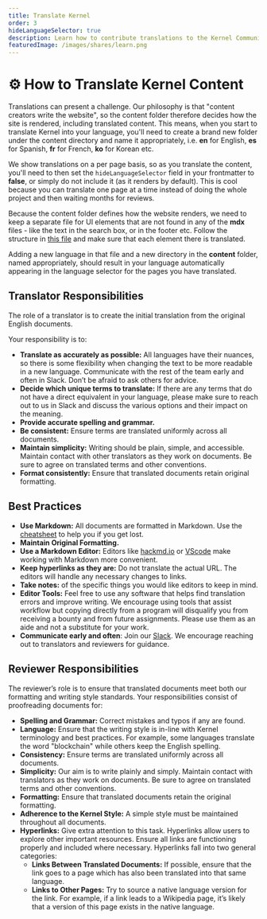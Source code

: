 ```yaml
---
title: Translate Kernel
order: 3
hideLanguageSelector: true
description: Learn how to contribute translations to the Kernel Community website.
featuredImage: /images/shares/learn.png
---
```


# ⚙️ How to Translate Kernel Content

Translations can present a challenge. Our philosophy is that "content creators write the website", so the content folder therefore decides how the site is rendered, including translated content. This means, when you start to translate Kernel into your language, you'll need to create a brand new folder under the content directory and name it appropriately, i.e. **en** for English, **es** for Spanish, **fr** for French, **ko** for Korean etc.

We show translations on a per page basis, so as you translate the content, you'll need to then set the `hideLanguageSelector` field in your frontmatter to **false**, or simply do not include it (as it renders by default). This is cool because you can translate one page at a time instead of doing the whole project and then waiting months for reviews.

Because the content folder defines how the website renders, we need to keep a separate file for UI elements that are not found in any of the **mdx** files - like the text in the search box, or in the footer etc. Follow the structure in [this file](https://github.com/kernel-community/kernel-v2/blob/r2d/content/en/UI.json) and make sure that each element there is translated. 

Adding a new language in that file and a new directory in the **content** folder, named appropriately, should result in your language automatically appearing in the language selector for the pages you have translated.

## Translator Responsibilities

The role of a translator is to create the initial translation from the original English documents.

Your responsibility is to:

- **Translate as accurately as possible:** All languages have their nuances, so there is some flexibility when changing the text to be more readable in a new language. Communicate with the rest of the team early and often in Slack. Don’t be afraid to ask others for advice.
- **Decide which unique terms to translate:** If there are any terms that do not have a direct equivalent in your language, please make sure to reach out to us in Slack and discuss the various options and their impact on the meaning.
- **Provide accurate spelling and grammar.**
- **Be consistent:** Ensure terms are translated uniformly across all documents.
- **Maintain simplicity:** Writing should be plain, simple, and accessible. Maintain contact with other translators as they work on documents. Be sure to agree on translated terms and other conventions.
- **Format consistently:** Ensure that translated documents retain original formatting.

## Best Practices

- **Use Markdown:** All documents are formatted in Markdown. Use the [cheatsheet](/guiding/recipes) to help you if you get lost.
- **Maintain Original Formatting.**
- **Use a Markdown Editor:** Editors like [hackmd.io](https://hackmd.io/) or [VScode](https://code.visualstudio.com/) make working with Markdown more convenient.
- **Keep hyperlinks as they are:** Do not translate the actual URL. The editors will handle any necessary changes to links.
- **Take notes:** of the specific things you would like editors to keep in mind.
- **Editor Tools:** Feel free to use any software that helps find translation errors and improve writing. We encourage using tools that assist workflow but copying directly from a program will disqualify you from receiving a bounty and from future assignments. Please use them as an aide and not a substitute for your work.
- **Communicate early and often**: Join our [Slack](https://kernel-community.slack.com). We encourage reaching out to translators and reviewers for guidance.

## Reviewer Responsibilities

The reviewer’s role is to ensure that translated documents meet both our formatting and writing style standards. Your responsibilities consist of proofreading documents for:

- **Spelling and Grammar:** Correct mistakes and typos if any are found.
- **Language:** Ensure that the writing style is in-line with Kernel terminology and best practices. For example, some languages translate the word "blockchain" while others keep the English spelling.
- **Consistency:** Ensure terms are translated uniformly across all documents.
- **Simplicity:** Our aim is to write plainly and simply. Maintain contact with translators as they work on documents. Be sure to agree on translated terms and other conventions.
- **Formatting:** Ensure that translated documents retain the original formatting.
- **Adherence to the Kernel Style:** A simple style must be maintained throughout all documents.
- **Hyperlinks:** Give extra attention to this task. Hyperlinks allow users to explore other important resources. Ensure all links are functioning properly and included where necessary. Hyperlinks fall into two general categories:
    - **Links Between Translated Documents:** If possible, ensure that the link goes to a page which has also been translated into that same language.
    - **Links to Other Pages:** Try to source a native language version for the link. For example, if a link leads to a Wikipedia page, it’s likely that a version of this page exists in the native language.